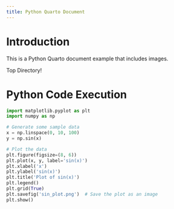 ```yaml
---
title: Python Quarto Document
---
```


# Introduction

This is a Python Quarto document example that includes images.

Top Directory!

# Python Code Execution

```python
import matplotlib.pyplot as plt
import numpy as np

# Generate some sample data
x = np.linspace(0, 10, 100)
y = np.sin(x)

# Plot the data
plt.figure(figsize=(8, 6))
plt.plot(x, y, label='sin(x)')
plt.xlabel('x')
plt.ylabel('sin(x)')
plt.title('Plot of sin(x)')
plt.legend()
plt.grid(True)
plt.savefig('sin_plot.png')  # Save the plot as an image
plt.show()
```

